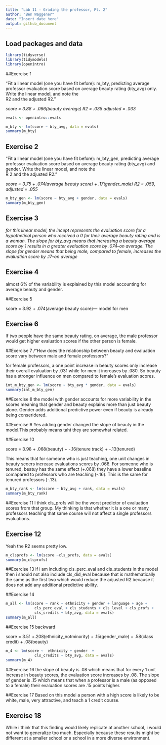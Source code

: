 ```yaml
---
title: "Lab 11 - Grading the professor, Pt. 2"
author: "Ben Waggener"
date: "Insert date here"
output: github_document
---
```


## Load packages and data

```r
library(tidyverse) 
library(tidymodels)
library(openintro)
```

##Exercise 1

"Fit a linear model (one you have fit before): m_bty, predicting average professor evaluation score based on average beauty rating (bty_avg) only. Write the linear model, and note the  
R2 and the adjusted R2."

*score = 3.88 + .066(beauty average)
R2 = .035 adjusted = .033*   


```r
evals <- openintro::evals

m_bty <- lm(score ~ bty_avg, data = evals)
summary(m_bty)

```

## Exercise 2
"Fit a linear model (one you have fit before): m_bty_gen, predicting average professor evaluation score based on average beauty rating (bty_avg) and gender. Write the linear model, and note the  
R 2 and the adjusted R2."

*score = 3.75 + .074(average beauty score) + .17(gender_male)
R2 = .059, adjusted = .055*  



```r
m_bty_gen <- lm(score ~ bty_avg + gender, data = evals)
summary(m_bty_gen)


```

## Exercise 3


*for this linear model, the incept represents the evaluation score for a hypothetical person who received a 0 for their average beauty rating and is a woman. The slope for bty_avg means that increasing a beauty average score by 1 results in a greater evaluation score by .074--on average. The slope for gender means that being male, compared to female, increases the evaluation score by .17--on average*

## Exercise 4

almost 6% of the variability is explained by this model accounting for average beauty and gender.

##Exercise 5

score = 3.92 + .074(average beauty score)--- model for men

## Exercise 6
If two people have the same beauty rating, on average, the male professor would get higher evaluation scores if the other person is female.

##Exercise 7
/"How does the relationship between beauty and evaluation score vary between male and female professors?"

for female professors, a one point increase in beauty scores only increase their overall evaluation by .031 while for men it increases by .080. So beauty has a stronger influence on men compared to female's evaluation scores.

```r
int_m_bty_gen <- lm(score ~ bty_avg * gender, data = evals)
summary(int_m_bty_gen)
```

##Exercise 8
the model with gender accounts for more variability in the scores meaning that gender and beauty explains more than just beauty alone. Gender adds additional predictive power even if beauty is already being conseridered.

##Exercise 9
Yes adding gender changed the slope of beauty in the model.This probably means taht they are somewhat related.

##Exercise 10

score = 3.98 + .068(beauty) + -.16(tenure track) + -.13(tenured)

This means that for someone who is just teaching, one unit changes in beauty scoers increase evaluations scores by .068. For someone who is tenured, beatuy has the same effect (+.068) they have a lower baseline comapared to professors who are teaching (-.16). This is the same for tenured professors (-.13). 

```r
m_bty_rank <- lm(score ~ bty_avg + rank, data = evals)
summary(m_bty_rank)
```
##Exercise 11
I think cls_profs will be the worst predictor of evaluation scores from that group. My thinking is that whether it is a one or many professors teaching that same course will not affect a single professors evaluations.

## Exercise 12

Yeah the R2 seems pretty low.

```r
m_clsprofs <- lm(score ~cls_profs, data = evals)
summary(m_clsprofs)
```

##Exercise 13
If i am including cls_perc_eval and cls_students in the model then i should not also include cls_did_eval because that is mathematically the same as the first two which would reduce the adjusted R2 because it does not add any additional predictive ability.

##Exercise 14
```r
m_all <- lm(score ~ rank + ethnicity + gender + language + age + 
             cls_perc_eval + cls_students + cls_level + cls_profs + 
             cls_credits + bty_avg, data = evals)
summary(m_all)
```

##Exercise 15
backward

score = 3.51 +.208(ethnicity_notminority) + .15(gender_male) + .58(class credit) + .08(beauty)

```r
m_4 <- lm(score ~  ethnicity + gender  + 
             cls_credits + bty_avg, data = evals)
summary(m_4)
```

##Exercise 16
the slope of beauty is .08 which means that for every 1 unit increase in beauty scores, the evaluation score increases by .08.
The slope of gender is .15 which means that when a professor is a male (as opposed to a female) their evaluation scores are .15 points higher.

##Exercise 17
Based on this model a person with a high score is likely to be white, male, very attractive, and teach a 1 credit course.

## Exercise 18 
While i think that this finding would likely replicate at another school, i would not want to generalize too much. Especially because these results might be different at a smaller school or a school in a more diverse environment.